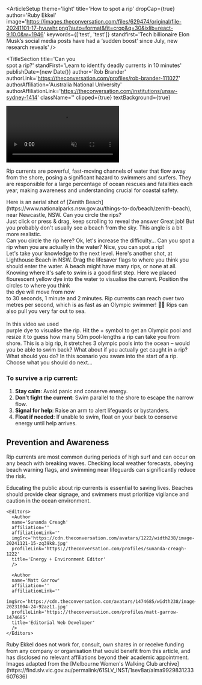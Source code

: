 
<ArticleSetup
  theme='light'
  title='How to spot a rip'
  dropCap={true}
  author='Ruby Ekkel'
  image='https://images.theconversation.com/files/629474/original/file-20241101-17-hvuwhr.png?auto=format&fit=crop&q=30&ixlib=react-9.10.0&w=1946'
  keywords={['test', 'test']}
  standfirst='Tech billionaire Elon Musk’s social media posts have had a ‘sudden boost’ since July, new research reveals'
/>

<TitleSection
  title='Can you <br/> spot a rip?'
  standFirst='Learn to identify deadly currents in 10 minutes'
  publishDate={new Date()}
  author='Rob Brander'
  authorLink='https://theconversation.com/profiles/rob-brander-111027'
  authorAffiliation='Australia National University'
  authorAffiliationLink='https://theconversation.com/institutions/unsw-sydney-1414'
  className=''
  clipped={true}
  textBackground={true}
>
  <video
    id='title_video'
    playsInline
    muted
    autoPlay
    loop
    src='titleVideo.webm'
    className='h-full w-full object-cover object-bottom'
  />
</TitleSection>

Rip currents are powerful, fast-moving channels of water that flow away from the shore, posing a significant hazard to swimmers and surfers. They are responsible for a large percentage of ocean rescues and fatalities each year, making awareness and understanding crucial for coastal safety.

<ScrollSection pinType='pin_clipped' className='my-12'>
  <ScrollBackground>
  <Picture
      src='https://images.theconversation.com/files/634718/original/file-20241127-15-5rghif.jpg'
      loading='eager'
      className='full_screen_media make_visible grid'
      imgClassName=' aspect-[4/3]'
      caption=''
      source=''
      sourceLink=''
      alt='Zenith Beach near Newcastle, NSW'
      focalPoint={{
        mobile: { x: 0.5, y: 0.5 },
        tablet: { x: 0.5, y: 0.5 },
        tabletLandscape: { x: 0.5, y: 0.5 },
        laptop: { x: 0.5, y: 0.5 },
        desktop: { x: 0.5, y: 0.5 }
      }}
    />
    <div className='full_screen_media content-center bg-neutral-50'>
      <QuizOne />
    </div>
    <div className='full_screen_media content-center bg-neutral-50'>
      <QuizTwo />
    </div>
    <div className='full_screen_media content-center bg-neutral-50'>
      <QuizThree />
    </div>
    <Picture
      src='https://images.theconversation.com/files/634719/original/file-20241127-15-e3i137.jpg'
      loading='eager'
      className='full_screen_media  grid'
      imgClassName=' aspect-[4/3]'
      caption=''
      source=''
      sourceLink=''
      alt='Zenith Beach near Newcastle, NSW'
      focalPoint={{
        mobile: { x: 0.5, y: 0.5 },
        tablet: { x: 0.5, y: 0.5 },
        tabletLandscape: { x: 0.5, y: 0.5 },
        laptop: { x: 0.5, y: 0.5 },
        desktop: { x: 0.5, y: 0.5 }
      }}
    />
    <div className='full_screen_media content-center bg-neutral-50'>
      <QuizFour />
    </div>
    <div className='full_screen_media content-center bg-neutral-50'>
      <QuizFive />
    </div>
    <div className='full_screen_media content-center bg-neutral-50'>
      <QuizSix />
    </div>
    <div className='full_screen_media content-center bg-neutral-50'>
      <QuizSeven />
    </div>
  </ScrollBackground>
  <ScrollForeground>
    <ScrollTextChapter className='mt-[20vh] pointer-events-auto' position='center' id={'quiz1-step'}>
      Here is an aerial shot of [Zenith Beach](https://www.nationalparks.nsw.gov.au/things-to-do/beach/zenith-beach), near Newcastle, NSW.
    </ScrollTextChapter>
    <ScrollTextChapter step='step' position='center'>
    Can you circle the rips? <br/>
    <span className='text-xs bg-neutral-400 py-1 px-2 rounded-md shadow-md'>Just click or press & drag, keep scrolling to reveal the answer</span>
    </ScrollTextChapter>
    <ScrollTextChapter position='center' id={'quizOneAnswerStep'} className='answerStep'>
      <span id='quizOnAnswerSpan'>Great job!</span> But you probably don't usually see a beach from the sky.
    </ScrollTextChapter>
    <ScrollTextChapter step='step' position='center'>
      This angle is a bit more realistic. <br/>
      Can you circle the rip here?
    </ScrollTextChapter>
    <ScrollTextChapter position='center' id={'quizTwoAnswerStep'} className='answerStep'>
    Ok, let's increase the difficulty...
    </ScrollTextChapter>
    <ScrollTextChapter step='step' position='center'>
      Can you spot a rip when you are actually <span className="font-bold underline [font-size:larger]">in</span> the water?
    </ScrollTextChapter>
    <ScrollTextChapter position='center' id={'quizThreeAnswerStep'} className='answerStep'>
      Nice, you can spot a rip!<br/>
      Let's take your knowledge to the next level.
    </ScrollTextChapter>
    <ScrollTextChapter step='step' position='center' id={'quizFour-step'}>
      Here's another shot, at Lighthouse Beach in NSW.
    </ScrollTextChapter>
    <ScrollTextChapter step='step' position='center' >
      Drag the lifesaver flags to where you think you should enter the water.
    </ScrollTextChapter>
    <ScrollTextChapter position='center' id={'quizFourAnswerStep'} className='answerStep'>
      A beach might have many rips, or none at all.<br/>
      Knowing where it's safe to swim is a good first step.
    </ScrollTextChapter>
    <ScrollTextChapter step='step' position='center'>
      Here we placed flourescent <span className="inline-block w-max bg-[#d2f536] py-1 px-2 rounded-md text-black">yellow dye</span> into the water to visualise the current.
    </ScrollTextChapter>
    <ScrollTextChapter position='center' id={'quizFive-step-2'} >
      Position the circles to where you think <br/>
      the dye will move from <span className="inline-block w-max bg-red-50 text-red-900 py-1 px-2 rounded-md my-1">now</span> <br/>
      to <span className="my-1 inline-block w-max bg-red-200 py-1 px-2 rounded-md text-red-900">30 seconds</span>, <span className="my-1 inline-block w-max bg-red-400 py-1 px-2 rounded-md">1 minute</span> and <span className="my-1 inline-block w-max bg-red-600 py-1 px-2 rounded-md">2 minutes</span>.
    </ScrollTextChapter>
    <ScrollTextChapter position='center' id={'quizFiveAnswerStep'} className='answerStep md:w-3/5'>
      Rip currents can reach over two metres per second, which is as fast as an Olympic swimmer! <span className='text-3xl leading-none'>🏊‍♀️</span>
    </ScrollTextChapter>
    <ScrollTextChapter step='step' position='center' className='md:w-3/5'>
      Rips can also pull you very far out to sea.<br/><br/>In this video we used<br/><span className="inline-block w-max bg-[#694756] py-1 px-2 rounded-md">purple dye</span> to visualise the rip.
    </ScrollTextChapter>
    <ScrollTextChapter position='center' id={'quizSix-step'}>
      Hit the <span className='my-1 inline-block bg-blue-600 py-1 px-2 rounded-full text-2xl w-10 h-10 text-black aspect-square border'>+</span> symbol to get an Olympic pool and resize it to guess how many <span className='my-1 inline-block w-max bg-blue-600 py-1 px-2 rounded-md'>50m pool-lengths</span> a rip can take you from shore.
    </ScrollTextChapter>
    <ScrollTextChapter  position='center' id={'quizSixAnswerStep'} className='answerStep'>
    This is a big rip, it stretches <span className="inline-block w-max bg-blue-600 py-1 px-2 rounded-md">3 olympic pools</span> into the ocean – would you be able to swim back?
    </ScrollTextChapter>
    <ScrollTextChapter step='step' position='center' >
      What about if you actually get caught in a rip? What should you do?
    </ScrollTextChapter>
    <ScrollTextChapter id={'quizSeven-step'} position='center mb-[50vh]' >
      In this scenario you swam into the start of a rip.<br/>
      Choose what you should do next...
    </ScrollTextChapter>
  </ScrollForeground>
</ScrollSection>

### To survive a rip current:

1. **Stay calm**: Avoid panic and conserve energy.
2. **Don’t fight the current**: Swim parallel to the shore to escape the narrow flow.
3. **Signal for help**: Raise an arm to alert lifeguards or bystanders.
4. **Float if needed**: If unable to swim, float on your back to conserve energy until help arrives.

## Prevention and Awareness

Rip currents are most common during periods of high surf and can occur on any beach with breaking waves. Checking local weather forecasts, obeying beach warning flags, and swimming near lifeguards can significantly reduce the risk.

Educating the public about rip currents is essential to saving lives. Beaches should provide clear signage, and swimmers must prioritize vigilance and caution in the ocean environment.

<AuthorSection>
  <Editorial>
    <Authors>
      <Author
      name='Rob Brander'
      affiliation='Professor, School of Biological, Earth & Environmental Sciences, UNSW Sydney'
      affiliationLink='https://cdn.theconversation.com/avatars/111027/width238/image-20200702-111359-80z6l6.jpg'
      imgSrc='https://cdn.theconversation.com/avatars/1493529/width238/file-20231204-29-c3vl5c.jpg'
      profileLink='https://theconversation.com/profiles/rob-brander-111027'
      title='PhD candidate'
      />
    </Authors>

    <Editors>
      <Author
      name='Sunanda Creagh'
      affiliation=''
      affiliationLink=''
      imgSrc='https://cdn.theconversation.com/avatars/1222/width238/image-20241121-15-zq39k8.jpg'
      profileLink='https://theconversation.com/profiles/sunanda-creagh-1222'
      title='Energy + Environment Editor'
      />

      <Author
      name='Matt Garrow'
      affiliation=''
      affiliationLink=''
      imgSrc='https://cdn.theconversation.com/avatars/1474685/width238/image-20231004-24-92az11.jpg'
      profileLink='https://theconversation.com/profiles/matt-garrow-1474685'
      title='Editorial Web Developer'
      />
    </Editors>

  </Editorial>

<Disclosures>
  Ruby Ekkel does not work for, consult, own shares in or receive funding from any company or organisation that would
  benefit from this article, and has disclosed no relevant affiliations beyond their academic appointment.
</Disclosures>

  <Acknowledgements>
  Images adapted from the [Melbourne Women's Walking Club archive](https://find.slv.vic.gov.au/permalink/61SLV_INST/1sev8ar/alma9929831233607636)
  </Acknowledgements>
</AuthorSection>


